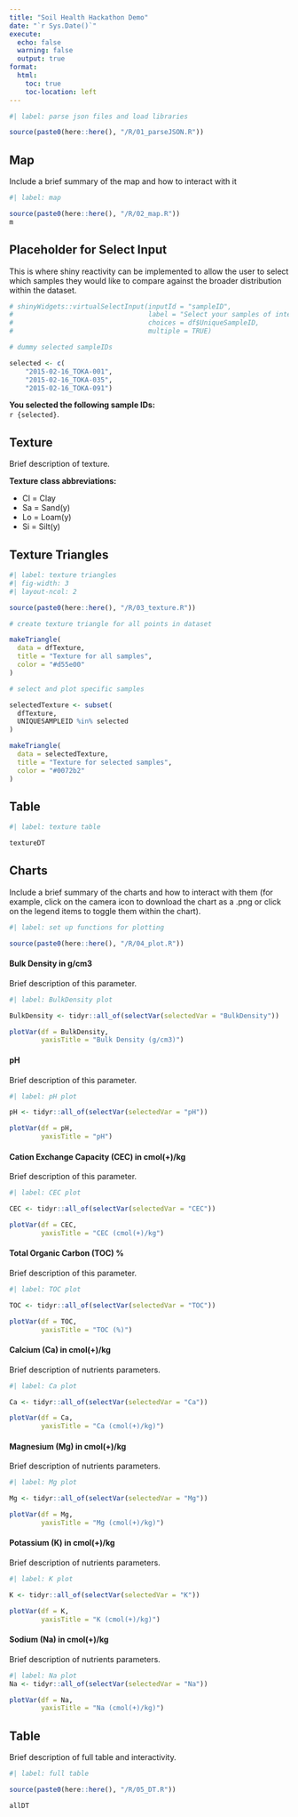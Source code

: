 ```yaml
---
title: "Soil Health Hackathon Demo"
date: "`r Sys.Date()`"
execute:
  echo: false
  warning: false
  output: true
format: 
  html:
    toc: true
    toc-location: left
---
```


```r
#| label: parse json files and load libraries

source(paste0(here::here(), "/R/01_parseJSON.R"))

```

## Map

Include a brief summary of the map and how to interact with it

```r
#| label: map

source(paste0(here::here(), "/R/02_map.R"))
m

```

## Placeholder for Select Input

This is where shiny reactivity can be implemented to allow the user to select which samples they would like to compare against the broader distribution within the dataset.

```r
# shinyWidgets::virtualSelectInput(inputId = "sampleID", 
#                                  label = "Select your samples of interest.",
#                                  choices = df$UniqueSampleID,
#                                  multiple = TRUE)

# dummy selected sampleIDs

selected <- c(
    "2015-02-16_TOKA-001",
    "2015-02-16_TOKA-035",
    "2015-02-16_TOKA-091")

```

**You selected the following sample IDs:** <br> `r {selected}`.

## Texture

Brief description of texture.

**Texture class abbreviations:**

-   Cl = Clay
-   Sa = Sand(y)
-   Lo = Loam(y)
-   Si = Silt(y)

::: panel-tabset
## Texture Triangles

```r
#| label: texture triangles
#| fig-width: 3
#| layout-ncol: 2

source(paste0(here::here(), "/R/03_texture.R"))

# create texture triangle for all points in dataset

makeTriangle(
  data = dfTexture,
  title = "Texture for all samples",
  color = "#d55e00"
)

# select and plot specific samples

selectedTexture <- subset(
  dfTexture,
  UNIQUESAMPLEID %in% selected
)

makeTriangle(
  data = selectedTexture,
  title = "Texture for selected samples",
  color = "#0072b2"
)


```

## Table

```r
#| label: texture table

textureDT

```
:::

## Charts

Include a brief summary of the charts and how to interact with them (for example, click on the camera icon to download the chart as a .png or click on the legend items to toggle them within the chart).

```r
#| label: set up functions for plotting

source(paste0(here::here(), "/R/04_plot.R"))

```

#### Bulk Density in g/cm3

Brief description of this parameter.

```r
#| label: BulkDensity plot

BulkDensity <- tidyr::all_of(selectVar(selectedVar = "BulkDensity"))

plotVar(df = BulkDensity,
        yaxisTitle = "Bulk Density (g/cm3)")

```

#### pH

Brief description of this parameter.

```r
#| label: pH plot

pH <- tidyr::all_of(selectVar(selectedVar = "pH"))

plotVar(df = pH,
        yaxisTitle = "pH")

```

#### Cation Exchange Capacity (CEC) in cmol(+)/kg

Brief description of this parameter.

```r
#| label: CEC plot

CEC <- tidyr::all_of(selectVar(selectedVar = "CEC"))

plotVar(df = CEC,
        yaxisTitle = "CEC (cmol(+)/kg")

```

#### Total Organic Carbon (TOC) %

Brief description of this parameter.

```r
#| label: TOC plot

TOC <- tidyr::all_of(selectVar(selectedVar = "TOC"))

plotVar(df = TOC,
        yaxisTitle = "TOC (%)")

```

#### Calcium (Ca) in cmol(+)/kg

Brief description of nutrients parameters.

```r
#| label: Ca plot

Ca <- tidyr::all_of(selectVar(selectedVar = "Ca"))

plotVar(df = Ca,
        yaxisTitle = "Ca (cmol(+)/kg)")

```

#### Magnesium (Mg) in cmol(+)/kg

Brief description of nutrients parameters.

```r
#| label: Mg plot

Mg <- tidyr::all_of(selectVar(selectedVar = "Mg"))

plotVar(df = Mg,
        yaxisTitle = "Mg (cmol(+)/kg)")

```

#### Potassium (K) in cmol(+)/kg

Brief description of nutrients parameters.

```r
#| label: K plot

K <- tidyr::all_of(selectVar(selectedVar = "K"))

plotVar(df = K,
        yaxisTitle = "K (cmol(+)/kg)")

```

#### Sodium (Na) in cmol(+)/kg

Brief description of nutrients parameters.

```r
#| label: Na plot
Na <- tidyr::all_of(selectVar(selectedVar = "Na"))

plotVar(df = Na,
        yaxisTitle = "Na (cmol(+)/kg)")

```

::: {.column-page}

## Table

Brief description of full table and interactivity.

```r
#| label: full table

source(paste0(here::here(), "/R/05_DT.R"))

allDT

```

:::